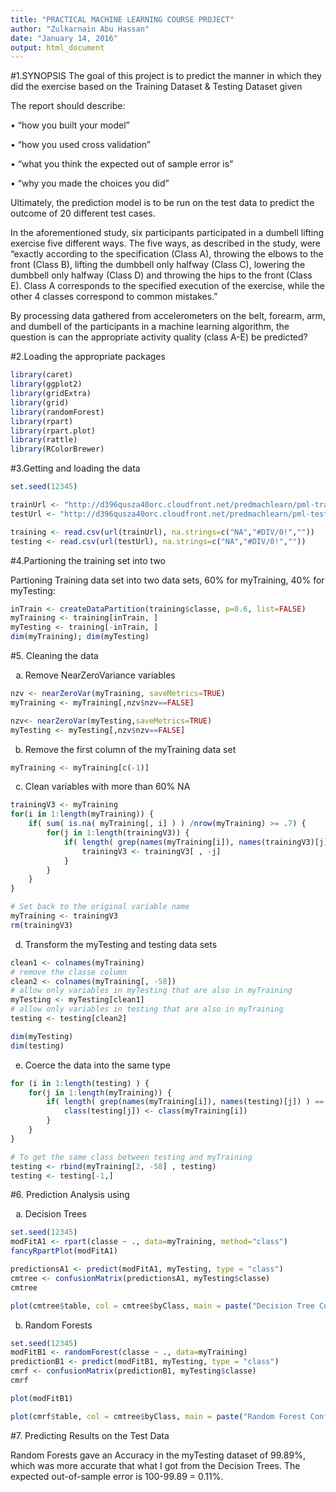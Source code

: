 ```yaml
---
title: "PRACTICAL MACHINE LEARNING COURSE PROJECT"
author: "Zulkarnain Abu Hassan"
date: "January 14, 2016"
output: html_document
---
```


#1.SYNOPSIS
The goal of this project is to predict the manner in which they did the exercise based on the Training Dataset & Testing Dataset given

The report should describe:

•	“how you built your model”

•	“how you used cross validation”

•	“what you think the expected out of sample error is”

•	“why you made the choices you did”

Ultimately, the prediction model is to be run on the test data to predict the outcome of 20 different test cases.

In the aforementioned study, six participants participated in a dumbell lifting exercise five different ways. The five ways, as described in the study, were “exactly according to the specification (Class A), throwing the elbows to the front (Class B), lifting the dumbbell only halfway (Class C), lowering the dumbbell only halfway (Class D) and throwing the hips to the front (Class E). Class A corresponds to the specified execution of the exercise, while the other 4 classes correspond to common mistakes.”

By processing data gathered from accelerometers on the belt, forearm, arm, and dumbell of the participants in a machine learning algorithm, the question is can the appropriate activity quality (class A-E) be predicted?

#2.Loading the appropriate packages

```r
library(caret)
library(ggplot2)
library(gridExtra)
library(grid)
library(randomForest)
library(rpart)
library(rpart.plot)
library(rattle) 
library(RColorBrewer) 
```

#3.Getting and loading the data

```r
set.seed(12345)

trainUrl <- "http://d396qusza40orc.cloudfront.net/predmachlearn/pml-training.csv"
testUrl <- "http://d396qusza40orc.cloudfront.net/predmachlearn/pml-testing.csv"

training <- read.csv(url(trainUrl), na.strings=c("NA","#DIV/0!",""))
testing <- read.csv(url(testUrl), na.strings=c("NA","#DIV/0!",""))
```

#4.Partioning the training set into two

Partioning Training data set into two data sets, 60% for myTraining, 40% for myTesting:

```r
inTrain <- createDataPartition(training$classe, p=0.6, list=FALSE)
myTraining <- training[inTrain, ]
myTesting <- training[-inTrain, ]
dim(myTraining); dim(myTesting)
```

#5.	Cleaning the data

a.	Remove NearZeroVariance variables

```r
nzv <- nearZeroVar(myTraining, saveMetrics=TRUE)
myTraining <- myTraining[,nzv$nzv==FALSE]

nzv<- nearZeroVar(myTesting,saveMetrics=TRUE)
myTesting <- myTesting[,nzv$nzv==FALSE]
```


b.	Remove the first column of the myTraining data set

```r
myTraining <- myTraining[c(-1)]
```


c.	Clean variables with more than 60% NA

```r
trainingV3 <- myTraining
for(i in 1:length(myTraining)) {
    if( sum( is.na( myTraining[, i] ) ) /nrow(myTraining) >= .7) {
        for(j in 1:length(trainingV3)) {
            if( length( grep(names(myTraining[i]), names(trainingV3)[j]) ) == 1)  {
                trainingV3 <- trainingV3[ , -j]
            }   
        } 
    }
}

```

```r
# Set back to the original variable name
myTraining <- trainingV3
rm(trainingV3)

```


d.	Transform the myTesting and testing data sets

```r
clean1 <- colnames(myTraining)
# remove the classe column
clean2 <- colnames(myTraining[, -58])  
# allow only variables in myTesting that are also in myTraining
myTesting <- myTesting[clean1]         
# allow only variables in testing that are also in myTraining
testing <- testing[clean2]             

dim(myTesting)
dim(testing)
```


e.	Coerce the data into the same type

```r
for (i in 1:length(testing) ) {
    for(j in 1:length(myTraining)) {
        if( length( grep(names(myTraining[i]), names(testing)[j]) ) == 1)  {
            class(testing[j]) <- class(myTraining[i])
        }      
    }      
}

# To get the same class between testing and myTraining
testing <- rbind(myTraining[2, -58] , testing)
testing <- testing[-1,]

```


#6.	Prediction Analysis using

a.	Decision Trees

```r
set.seed(12345)
modFitA1 <- rpart(classe ~ ., data=myTraining, method="class")
fancyRpartPlot(modFitA1)

```

```r
predictionsA1 <- predict(modFitA1, myTesting, type = "class")
cmtree <- confusionMatrix(predictionsA1, myTesting$classe)
cmtree

```

```r
plot(cmtree$table, col = cmtree$byClass, main = paste("Decision Tree Confusion Matrix: Accuracy =", round(cmtree$overall['Accuracy'], 4)))

```

b.	Random Forests

```r
set.seed(12345)
modFitB1 <- randomForest(classe ~ ., data=myTraining)
predictionB1 <- predict(modFitB1, myTesting, type = "class")
cmrf <- confusionMatrix(predictionB1, myTesting$classe)
cmrf

```

```r
plot(modFitB1)

```

```r
plot(cmrf$table, col = cmtree$byClass, main = paste("Random Forest Confusion Matrix: Accuracy =", round(cmrf$overall['Accuracy'], 4)))

```


#7. Predicting Results on the Test Data

Random Forests gave an Accuracy in the myTesting dataset of 99.89%, which was more accurate that what I got from the Decision Trees. The expected out-of-sample error is 100-99.89 = 0.11%.
